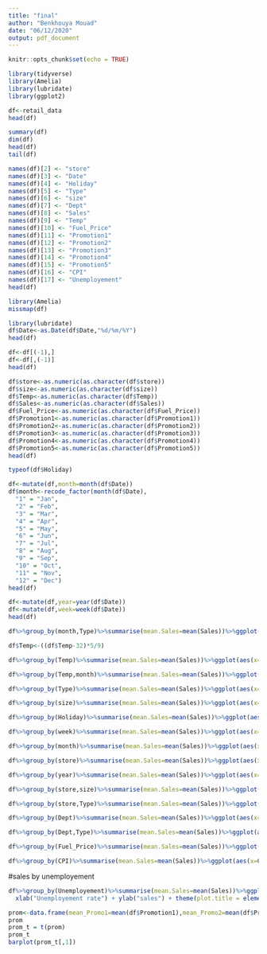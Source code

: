 ---
title: "final"
author: "Benkhouya Mouad"
date: "06/12/2020"
output: pdf_document
---

```{r setup, include=FALSE}
knitr::opts_chunk$set(echo = TRUE)
```

```{r}
library(tidyverse)
library(Amelia)
library(lubridate)
library(ggplot2) 
```


```{r}
df<-retail_data
head(df)
```
```{r}
summary(df)
dim(df)
head(df)
tail(df)
```


```{r}
names(df)[2] <- "store"
names(df)[3] <- "Date"
names(df)[4] <- "Holiday"
names(df)[5] <- "Type"
names(df)[6] <- "size"
names(df)[7] <- "Dept"
names(df)[8] <- "Sales"
names(df)[9] <- "Temp"
names(df)[10] <- "Fuel_Price"
names(df)[11] <- "Promotion1"
names(df)[12] <- "Promotion2"
names(df)[13] <- "Promotion3"
names(df)[14] <- "Promotion4"
names(df)[15] <- "Promotion5"
names(df)[16] <- "CPI"
names(df)[17] <- "Unemployement"
head(df)
```


```{r}
library(Amelia)
missmap(df)
```
```{r}
library(lubridate)
df$Date<-as.Date(df$Date,"%d/%m/%Y")
head(df)
```
```{r}
df<-df[(-1),]
df<-df[,(-1)]
head(df)
```
```{r}
df$store<-as.numeric(as.character(df$store))
df$size<-as.numeric(as.character(df$size))
df$Temp<-as.numeric(as.character(df$Temp))
df$Sales<-as.numeric(as.character(df$Sales))
df$Fuel_Price<-as.numeric(as.character(df$Fuel_Price))
df$Promotion1<-as.numeric(as.character(df$Promotion1))
df$Promotion2<-as.numeric(as.character(df$Promotion2))
df$Promotion3<-as.numeric(as.character(df$Promotion3))
df$Promotion4<-as.numeric(as.character(df$Promotion4))
df$Promotion5<-as.numeric(as.character(df$Promotion5))
head(df)
```


```{r}
typeof(df$Holiday)
```
```{r}
df<-mutate(df,month=month(df$Date))
df$month<-recode_factor(month(df$Date),
  "1" = "Jan",
  "2" = "Feb",
  "3" = "Mar",
  "4" = "Apr",
  "5" = "May",
  "6" = "Jun",
  "7" = "Jul",
  "8" = "Aug",
  "9" = "Sep",
  "10" = "Oct",
  "11" = "Nov",
  "12" = "Dec")
head(df)
```


```{r}
df<-mutate(df,year=year(df$Date))
df<-mutate(df,week=week(df$Date))
head(df)

```

```{r}
df%>%group_by(month,Type)%>%summarise(mean.Sales=mean(Sales))%>%ggplot(aes(x=month,y=mean.Sales,fill=month))  + geom_bar(stat = "identity", width=0.2)
```
```{r}
df$Temp<-((df$Temp-32)*5/9)
```

```{r}
df%>%group_by(Temp)%>%summarise(mean.Sales=mean(Sales))%>%ggplot(aes(x=Temp, y=mean.Sales)) +geom_bar(stat = "identity", width=0.2) 
```
```{r}
df%>%group_by(Temp,month)%>%summarise(mean.Sales=mean(Sales))%>%ggplot(aes(x=Temp, y=mean.Sales,fill=month)) +geom_bar(stat = "identity", width=0.2) 
```


```{r}
df%>%group_by(Type)%>%summarise(mean.Sales=mean(Sales))%>%ggplot(aes(x=Type, y=mean.Sales,fill=Type)) + geom_bar(stat = "identity", width=0.4)
```
```{r}
df%>%group_by(size)%>%summarise(mean.Sales=mean(Sales))%>%ggplot(aes(x=size, y=mean.Sales)) + geom_point() + geom_smooth()
```
```{r}
df%>%group_by(Holiday)%>%summarise(mean.Sales=mean(Sales))%>%ggplot(aes(x=Holiday, y=mean.Sales,fill=Holiday)) + geom_bar(stat = "identity", width=0.4)
```
```{r}
df%>%group_by(week)%>%summarise(mean.Sales=mean(Sales))%>%ggplot(aes(x=week, y=mean.Sales,fill=week)) + geom_bar(stat= "identity", width=0.2)
```
```{r}
df%>%group_by(month)%>%summarise(mean.Sales=mean(Sales))%>%ggplot(aes(x=month, y=mean.Sales,fill=month)) + geom_bar(stat= "identity", width=0.2)
```
```{r}
df%>%group_by(store)%>%summarise(mean.Sales=mean(Sales))%>%ggplot(aes(x=store, y=mean.Sales,fill=store)) + geom_bar(stat = "identity", width=0.4)

```

```{r}
df%>%group_by(year)%>%summarise(mean.Sales=mean(Sales))%>%ggplot(aes(x=year, y=mean.Sales,fill=year)) + geom_bar(stat= "identity", width=0.2)
```
```{r}
df%>%group_by(store,size)%>%summarise(mean.Sales=mean(Sales))%>%ggplot(aes(x=store, y=mean.Sales,fill=size)) + geom_bar(stat = "identity", width=0.4)
```
```{r}
df%>%group_by(store,Type)%>%summarise(mean.Sales=mean(Sales))%>%ggplot(aes(x=store, y=mean.Sales,fill=Type)) + geom_bar(stat = "identity", width=0.4)
```
```{r}
df%>%group_by(Dept)%>%summarise(mean.Sales=mean(Sales))%>%ggplot(aes(x=Dept, y=mean.Sales)) + geom_bar(stat = "identity", width=0.4)
```

```{r}
df%>%group_by(Dept,Type)%>%summarise(mean.Sales=mean(Sales))%>%ggplot(aes(x=Dept, y=mean.Sales,fill=Type)) + geom_bar(stat = "identity", width=0.4)
```
```{r}
df%>%group_by(Fuel_Price)%>%summarise(mean.Sales=mean(Sales))%>%ggplot(aes(x=Fuel_Price, y=mean.Sales)) + geom_point()+geom_smooth()
```
```{r}
df%>%group_by(CPI)%>%summarise(mean.Sales=mean(Sales))%>%ggplot(aes(x=CPI, y=mean.Sales)) + geom_point()+ ggtitle("Sales by CPI") +xlab("CPI") + ylab("sales") + theme(plot.title = element_text(hjust = 0.5))
```
#sales by unemployement 

```{r}
df%>%group_by(Unemployement)%>%summarise(mean.Sales=mean(Sales))%>%ggplot(aes(x=Unemployement, y=mean.Sales)) + geom_point()+geom_smooth(method=lm)+ ggtitle("Sales by uneployement") +
  xlab("Unemployement rate") + ylab("sales") + theme(plot.title = element_text(hjust = 0.5))
```
```{r}
prom<-data.frame(mean_Promo1=mean(df$Promotion1),mean_Promo2=mean(df$Promotion2),mean_Promo3=mean(df$Promotion3),mean_Promo4=mean(df$Promotion4),mean_Promo5=mean(df$Promotion5))
prom
prom_t = t(prom)
prom_t
barplot(prom_t[,1])
```

